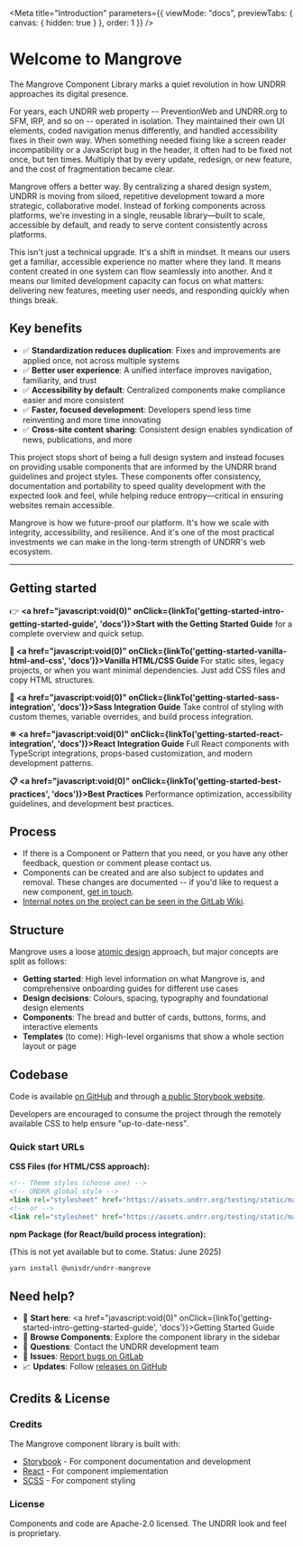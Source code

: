 
<Meta
  title="Introduction"
  parameters={{
    viewMode: "docs",
    previewTabs: {
      canvas: { hidden: true }
    },
    order: 1
  }}
/>

# Welcome to Mangrove

The Mangrove Component Library marks a quiet revolution in how UNDRR approaches its digital presence.

For years, each UNDRR web property -- PreventionWeb and UNDRR.org to SFM, IRP, and so on -- operated in isolation. They maintained their own UI elements, coded navigation menus differently, and handled accessibility fixes in their own way. When something needed fixing like a screen reader incompatibility or a JavaScript bug in the header, it often had to be fixed not once, but ten times. Multiply that by every update, redesign, or new feature, and the cost of fragmentation became clear.

Mangrove offers a better way. By centralizing a shared design system, UNDRR is moving from siloed, repetitive development toward a more strategic, collaborative model. Instead of forking components across platforms, we're investing in a single, reusable library—built to scale, accessible by default, and ready to serve content consistently across platforms.

This isn't just a technical upgrade. It's a shift in mindset. It means our users get a familiar, accessible experience no matter where they land. It means content created in one system can flow seamlessly into another. And it means our limited development capacity can focus on what matters: delivering new features, meeting user needs, and responding quickly when things break.

## Key benefits

* ✅ **Standardization reduces duplication**: Fixes and improvements are applied once, not across multiple systems
* ✅ **Better user experience**: A unified interface improves navigation, familiarity, and trust
* ✅ **Accessibility by default**: Centralized components make compliance easier and more consistent
* ✅ **Faster, focused development**: Developers spend less time reinventing and more time innovating
* ✅ **Cross-site content sharing**: Consistent design enables syndication of news, publications, and more

This project stops short of being a full design system and instead focuses on providing usable components that are informed by the UNDRR brand guidelines and project styles. These components offer consistency, documentation and portability to speed quality development with the expected look and feel, while helping reduce entropy—critical in ensuring websites remain accessible.

Mangrove is how we future-proof our platform. It's how we scale with integrity, accessibility, and resilience. And it's one of the most practical investments we can make in the long-term strength of UNDRR's web ecosystem.





---

## Getting started

👉 **<a href="javascript:void(0)" onClick={linkTo('getting-started-intro-getting-started-guide', 'docs')}>Start with the Getting Started Guide</a>** for a complete overview and quick setup.

**🎯 <a href="javascript:void(0)" onClick={linkTo('getting-started-vanilla-html-and-css', 'docs')}>Vanilla HTML/CSS Guide</a>**
For static sites, legacy projects, or when you want minimal dependencies. Just add CSS files and copy HTML structures.

**🎨 <a href="javascript:void(0)" onClick={linkTo('getting-started-sass-integration', 'docs')}>Sass Integration Guide</a>**
Take control of styling with custom themes, variable overrides, and build process integration.

**⚛️ <a href="javascript:void(0)" onClick={linkTo('getting-started-react-integration', 'docs')}>React Integration Guide</a>**
Full React components with TypeScript integrations, props-based customization, and modern development patterns.

**📋 <a href="javascript:void(0)" onClick={linkTo('getting-started-best-practices', 'docs')}>Best Practices</a>**
Performance optimization, accessibility guidelines, and development best practices.

## Process

- If there is a Component or Pattern that you need, or you have any other feedback, question or comment please contact us.
- Components can be created and are also subject to updates and removal. These changes are documented -- if you'd like to request a new component, [get in touch](https://github.com/unisdr/undrr-mangrove).
- [Internal notes on the project can be seen in the GitLab Wiki](https://git.un.org/undrr/web-backlog/-/wikis/Mangrove:-the-UNDRR-Component-library).

## Structure

Mangrove uses a loose [atomic design](https://atomicdesign.bradfrost.com/chapter-2/) approach, but major concepts are split as follows:

* **Getting started**: High level information on what Mangrove is, and comprehensive onboarding guides for different use cases
* **Design decisions**: Colours, spacing, typography and foundational design elements
* **Components**: The bread and butter of cards, buttons, forms, and interactive elements
* **Templates** (to come): High-level organisms that show a whole section layout or page

## Codebase

Code is available [on GitHub](https://github.com/unisdr/undrr-mangrove) and through [a public Storybook website](https://unisdr.github.io/undrr-mangrove/).

Developers are encouraged to consume the project through the remotely available CSS to help ensure "up-to-date-ness".

### Quick start URLs

**CSS Files (for HTML/CSS approach):**
```html
<!-- Theme styles (choose one) -->
<!-- UNDRR global style -->
<link rel="stylesheet" href="https://assets.undrr.org/testing/static/mangrove/latest/assets/css/style.css">
<!-- or -->
<link rel="stylesheet" href="https://assets.undrr.org/testing/static/mangrove/latest/assets/css/style-preventionweb.css">
```

**npm Package (for React/build process integration):**

(This is not yet available but to come. Status: June 2025)

```bash
yarn install @unisdr/undrr-mangrove
```

## Need help?

- 📖 **Start here**: <a href="javascript:void(0)" onClick={linkTo('getting-started-intro-getting-started-guide', 'docs')}>Getting Started Guide</a>
- 🧱 **Browse Components**: Explore the component library in the sidebar
- 💬 **Questions**: Contact the UNDRR development team
- 🐛 **Issues**: [Report bugs on GitLab](https://gitlab.com/undrr/web-backlog/-/issues)
- 📈 **Updates**: Follow [releases on GitHub](https://github.com/unisdr/undrr-mangrove/releases)

## Credits & License

### Credits

The Mangrove component library is built with:

* [Storybook](https://storybook.js.org/) - For component documentation and development
* [React](https://reactjs.org/) - For component implementation
* [SCSS](https://sass-lang.com/) - For component styling

### License

Components and code are Apache-2.0 licensed. The UNDRR look and feel is proprietary.